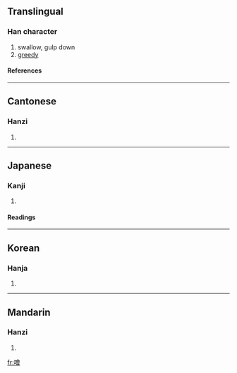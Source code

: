 {{see|哙}}

==Translingual==
===Han character===
{{Han char|rn=30|rad=口|as=13|sn=16|four=6806<sub>6</sub>|canj=口人一日 (ROMA)}}
# swallow, gulp down
# [[greedy]]
====References====
{{Han ref|kx=0211.040|dkj=04407|dj=0433.220|hdz=10693.030|uh=5672|ud=22130|bh=E944|bd=59716}}
----
==Cantonese==
===Hanzi===
{{yue-hanzi|jyut=|y=faai3}}
# {{defn|Cantonese}}
----
==Japanese==
===Kanji===
{{ja-kanji|grade=|rs=口13}}
# {{defn|Japanese}} 
====Readings====
{{ja-readings|on=[[かい]] (kai), [[け]] (ke), [[わい]] (wai), [[え]] (e), [[かつ]] (katsu), [[かち]] (kachi)|kun=[[のど]] (nodo), [[すする]] (susuru), [[こころよい]] (kokoroyoi), [[あかるい]] (akarui)}}
----
==Korean==
===Hanja===
{{ko-hanja|hangeul=쾌|rv=kwae|mr=k'wae}}
# {{defn|Korean}}
----
==Mandarin==
===Hanzi===
{{cmn-hanzi|sim=哙|pin=[[kuài]] (kuai4), [[pèn]] (pen4)|wg=k'uai<sup>4</sup>, p'en<sup>4</sup>}}
# {{defn|Mandarin}}

[[fr:噲]]